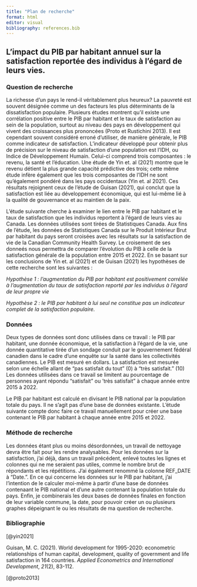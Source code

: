 ---
title: "Plan de recherche"
format: html
editor: visual
bibliography: references.bib
---

## L'impact du PIB par habitant annuel sur la satisfaction reportée des individus à l'égard de leurs vies. 

### Question de recherche 

La richesse d'un pays le rend-il véritablement plus heureux? La pauvreté est souvent désignée comme un des facteurs les plus déterminants de la dissatisfaction populaire. Plusieurs études montrent qu'il existe une corrélation positive entre le PIB par habitant et le taux de satisfaction au sein de la population, surtout au niveau des pays en développement qui vivent des croissances plus prononcées (Proto et Rustichini 2013). Il est cependant souvent considéré erroné d'utiliser, de manière générale, le PIB comme indicateur de satisfaction. L'indicateur développé pour obtenir plus de précision sur le niveau de satisfaction d'une population est l'IDH, ou Indice de Développement Humain. Celui-ci comprend trois composantes : le revenu, la santé et l'éducation. Une étude de Yin et. al (2021) montre que le revenu détient la plus grande capacité prédictive des trois; cette même étude infère également que les trois composantes de l'IDH ne sont qu'également pondéré dans les pays occidentaux (Yin et. al 2021). Ces résultats rejoignent ceux de l'étude de Guisan (2021), qui conclut que la satisfaction est liée au développement économique, qui est lui-même lié à la qualité de gouvernance et au maintien de la paix.

L'étude suivante cherche à examiner le lien entre le PIB par habitant et le taux de satisfaction que les individus reportent à l'égard de leurs vies au Canada. Les données utilisées sont tirées de Statistiques Canada. Aux fins de l'étude, les données de Statistiques Canada sur le Produit Intérieur Brut par habitant du pays seront croisées avec les résultats sur la satisfaction de vie de la Canadian Community Health Survey. Le croisement de ses donneés nous permettra de comparer l'évolution du PIB à celle de la satisfaction générale de la population entre 2015 et 2022. En se basant sur les conclusions de Yin et. al (2021) et de Guisan (2021) les hypothèses de cette recherche sont les suivantes :

*Hypothèse 1 : l'augmentation du PIB par habitant est positivement corrélée à l'augmentation du taux de satisfaction reporté par les individus à l'égard de leur propre vie*

*Hypothèse 2 : le PIB par habitant à lui seul ne constitue pas un indicateur complet de la satisfaction populaire.*

### Données

Deux types de données sont donc utilisées dans ce travail : le PIB par habitant, une donnée économique, et la satisfaction à l'égard de la vie, une donnée quantitative tirée d'un sondage conduit par le gouvernement fédéral canadien dans le cadre d'une enquête sur la santé dans les collectivités canadiennes. Le PIB est mesuré en dollars. La satisfaction est mesurée selon une échelle allant de "pas satisfait du tout" (0) à "très satisfait." (10) Les données utilisées dans ce travail se limitent au pourcentage de personnes ayant répondu "satisfait" ou 'très satisfait" à chaque année entre 2015 à 2022.

Le PIB par habitant est calculé en divisant le PIB national par la population totale du pays. Il ne s'agit pas d'une base de données existante. L'étude suivante compte donc faire ce travail manuellement pour créer une base contenant le PIB par habitant à chaque année entre 2015 et 2022.

### Méthode de recherche 

Les données étant plus ou moins désordonnées, un travail de nettoyage devra être fait pour les rendre analysables. Pour les données sur la satisfaction, j'ai déjà, dans un travail précédent, enlevé toutes les lignes et colonnes qui ne me seraient pas utiles, comme le nombre brut de répondants et les répétitions. J'ai également renommé la colonne REF_DATE à "Date.". En ce qui concerne les données sur le PIB par habitant, j'ai l'intention de le calculer moi-même à partir d'une base de données contenaant le PIB national et d'une autre contenant la population totale du pays. Enfin, je combinerais les deux bases de données finales en fonction de leur variable commune, la date, pour pouvoir créer un ou plusieurs graphes dépeignant le ou les résultats de ma question de recherche.

### Bibliographie 

[@yin2021]

Guisan, M. C. (2021). World development for 1995-2020: econometric relationships of human capital, development, quality of government and life satisfaction in 164 countries. *Applied Econometrics and International Development*, *21*(2), 83-112.

[@proto2013]
